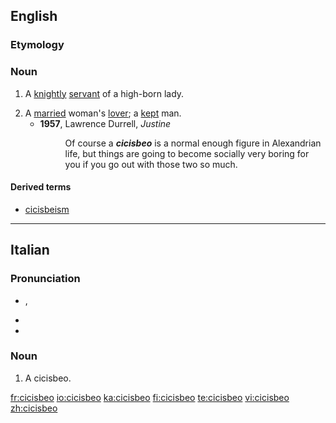==English==

===Etymology===
{{etyl|it}} {{term|cicisbeo|lang=it}}

===Noun===
{{en-noun|s|pl2=cicisbei}}

# {{context|18th century}} A [[knight]]ly [[servant]] of a high-born lady.
# A [[married]] woman's [[lover]]; a [[kept]] man.
#* '''1957''', Lawrence Durrell, ''Justine''
#*: Of course a '''''cicisbeo''''' is a normal enough figure in Alexandrian life, but things are going to become socially very boring for you if you go out with those two so much.

====Derived terms====
* [[cicisbeism]]

----

==Italian==

===Pronunciation===
* {{IPA|/tʃi.tʃi.ˈzbɛ.o/|lang=it}}, {{SAMPA|/tSi.tSi."zbE.o/}}
* {{rhymes|ɛo|lang=it}}
* {{hyphenation|ci|ci|sbè|o}}

===Noun===
{{it-noun|cicisbe|m|o|i}}

# A cicisbeo.

[[fr:cicisbeo]]
[[io:cicisbeo]]
[[ka:cicisbeo]]
[[fi:cicisbeo]]
[[te:cicisbeo]]
[[vi:cicisbeo]]
[[zh:cicisbeo]]
